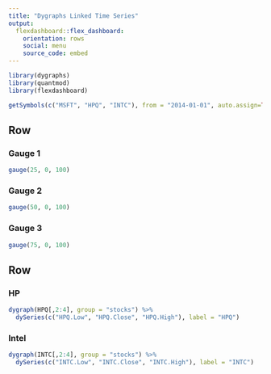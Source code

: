 ```yaml
---
title: "Dygraphs Linked Time Series"
output: 
  flexdashboard::flex_dashboard:
    orientation: rows
    social: menu
    source_code: embed
---
```


```r
library(dygraphs)
library(quantmod)
library(flexdashboard)

getSymbols(c("MSFT", "HPQ", "INTC"), from = "2014-01-01", auto.assign=TRUE)
```

Row
------------------------------------------------

### Gauge 1

```r
gauge(25, 0, 100)
```

### Gauge 2

```r
gauge(50, 0, 100)
```


### Gauge 3

```r
gauge(75, 0, 100)
```


Row 
------------------------------------------

### HP

```r
dygraph(HPQ[,2:4], group = "stocks") %>% 
  dySeries(c("HPQ.Low", "HPQ.Close", "HPQ.High"), label = "HPQ")
```

### Intel

```r
dygraph(INTC[,2:4], group = "stocks") %>% 
  dySeries(c("INTC.Low", "INTC.Close", "INTC.High"), label = "INTC")
```
